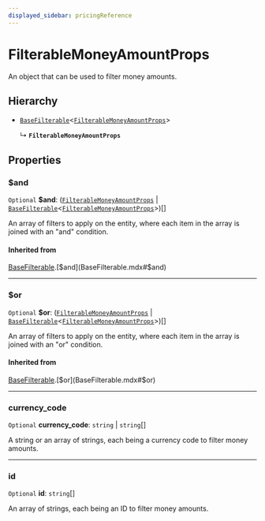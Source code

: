 ```yaml
---
displayed_sidebar: pricingReference
---
```


# FilterableMoneyAmountProps

An object that can be used to filter money amounts.

## Hierarchy

- [`BaseFilterable`](BaseFilterable.mdx)<[`FilterableMoneyAmountProps`](FilterableMoneyAmountProps.mdx)\>

  ↳ **`FilterableMoneyAmountProps`**

## Properties

### $and

 `Optional` **$and**: ([`FilterableMoneyAmountProps`](FilterableMoneyAmountProps.mdx) \| [`BaseFilterable`](BaseFilterable.mdx)<[`FilterableMoneyAmountProps`](FilterableMoneyAmountProps.mdx)\>)[]

An array of filters to apply on the entity, where each item in the array is joined with an "and" condition.

#### Inherited from

[BaseFilterable](BaseFilterable.mdx).[$and](BaseFilterable.mdx#$and)

___

### $or

 `Optional` **$or**: ([`FilterableMoneyAmountProps`](FilterableMoneyAmountProps.mdx) \| [`BaseFilterable`](BaseFilterable.mdx)<[`FilterableMoneyAmountProps`](FilterableMoneyAmountProps.mdx)\>)[]

An array of filters to apply on the entity, where each item in the array is joined with an "or" condition.

#### Inherited from

[BaseFilterable](BaseFilterable.mdx).[$or](BaseFilterable.mdx#$or)

___

### currency\_code

 `Optional` **currency\_code**: `string` \| `string`[]

A string or an array of strings, each being a currency code to filter money amounts.

___

### id

 `Optional` **id**: `string`[]

An array of strings, each being an ID to filter money amounts.
